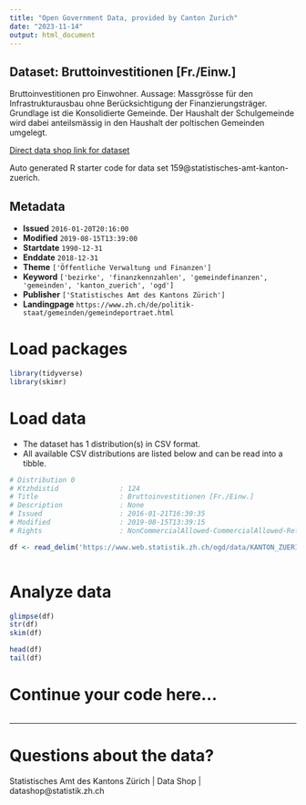```yaml
---
title: "Open Government Data, provided by Canton Zurich"
date: "2023-11-14"
output: html_document
---
```


## Dataset: Bruttoinvestitionen [Fr./Einw.]

Bruttoinvestitionen pro Einwohner. Aussage: Massgrösse für den Infrastrukturausbau ohne Berücksichtigung der Finanzierungsträger. Grundlage ist die Konsolidierte Gemeinde. Der Haushalt der Schulgemeinde wird dabei anteilsmässig in den Haushalt der poltischen Gemeinden umgelegt.

[Direct data shop link for dataset](https://www.zh.ch/de/politik-staat/statistik-daten/datenkatalog.html#/datasets/159@statistisches-amt-kanton-zuerich)

Auto generated R starter code for data set 159@statistisches-amt-kanton-zuerich.

## Metadata

- **Issued** `2016-01-20T20:16:00`
- **Modified** `2019-08-15T13:39:00`
- **Startdate** `1990-12-31`
- **Enddate** `2018-12-31`
- **Theme** `['Öffentliche Verwaltung und Finanzen']`
- **Keyword** `['bezirke', 'finanzkennzahlen', 'gemeindefinanzen', 'gemeinden', 'kanton_zuerich', 'ogd']`
- **Publisher** `['Statistisches Amt des Kantons Zürich']`
- **Landingpage** `https://www.zh.ch/de/politik-staat/gemeinden/gemeindeportraet.html`


# Load packages

```r

library(tidyverse)
library(skimr)

```

# Load data

-   The dataset has 1 distribution(s) in CSV format.
-   All available CSV distributions are listed below and can be read into a tibble.

```r

# Distribution 0
# Ktzhdistid               : 124
# Title                    : Bruttoinvestitionen [Fr./Einw.]
# Description              : None
# Issued                   : 2016-01-21T16:30:35
# Modified                 : 2019-08-15T13:39:15
# Rights                   : NonCommercialAllowed-CommercialAllowed-ReferenceRequired

df <- read_delim('https://www.web.statistik.zh.ch/ogd/data/KANTON_ZUERICH_412.csv')



```

# Analyze data

```r

glimpse(df)
str(df)
skim(df)

head(df)
tail(df)

```

# Continue your code here...

```r

```

------------------------------------------------------------------------

# Questions about the data?

Statistisches Amt des Kantons Zürich | Data Shop | datashop@statistik.zh.ch

